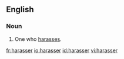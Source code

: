 ==English==
===Noun===
{{en-noun}}

#One who [[harass]]es.

[[fr:harasser]]
[[io:harasser]]
[[id:harasser]]
[[vi:harasser]]